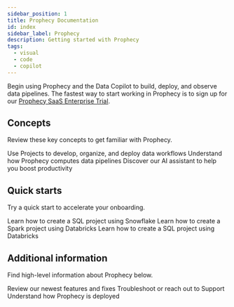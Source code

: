 ```yaml
---
sidebar_position: 1
title: Prophecy Documentation
id: index
sidebar_label: Prophecy
description: Getting started with Prophecy
tags:
  - visual
  - code
  - copilot
---
```



Begin using Prophecy and the Data Copilot to build, deploy, and observe data pipelines. The fastest way to start working in Prophecy is to sign up for our [Prophecy SaaS Enterprise Trial](https://app.prophecy.io/metadata/auth/signup).

## Concepts

Review these key concepts to get familiar with Prophecy.

<CardContainer>
  <Card title="Projects" to="./concepts/project">
    Use Projects to develop, organize, and deploy data workflows
  </Card>
  <Card title="Fabrics" to="./concepts/fabrics">
    Understand how Prophecy computes data pipelines
  </Card>
  <Card title="Data Copilot" to="./copilot">
    Discover our AI assistant to help you boost productivity
  </Card>
</CardContainer>
<br />

## Quick starts

Try a quick start to accelerate your onboarding.

<CardContainer>
  <Card title="SQL with Snowflake" to="./getting-started/sql-with-snowflake">
    Learn how to create a SQL project using Snowflake
  </Card>
  <Card
    title="Spark with Databricks"
    to="./getting-started/spark-with-databricks"
  >
    Learn how to create a Spark project using Databricks
  </Card>
  <Card title="SQL with Databricks" to="./getting-started/sql-with-databricks">
    Learn how to create a SQL project using Databricks
  </Card>
</CardContainer>
<br />

## Additional information

Find high-level information about Prophecy below.

<CardContainer>
  <Card title="Release notes" to="./release_notes">
    Review our newest features and fixes
  </Card>
  <Card title="Getting help" to="./getting-help">
    Troubleshoot or reach out to Support
  </Card>
  <Card title="Architecture" to="./architecture">
    Understand how Prophecy is deployed
  </Card>
</CardContainer>
<br />
